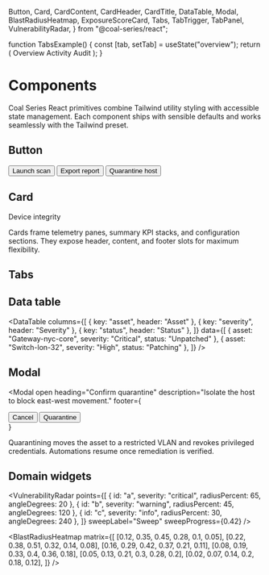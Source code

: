   Button,
  Card,
  CardContent,
  CardHeader,
  CardTitle,
  DataTable,
  Modal,
  BlastRadiusHeatmap,
  ExposureScoreCard,
  Tabs,
  TabTrigger,
  TabPanel,
  VulnerabilityRadar,
} from "@coal-series/react";

function TabsExample() {
  const [tab, setTab] = useState("overview");
  return (
    <Tabs value={tab} onValueChange={setTab}>
      <TabTrigger value="overview">Overview</TabTrigger>
      <TabTrigger value="activity">Activity</TabTrigger>
      <TabTrigger value="audit">Audit</TabTrigger>
    </Tabs>
  );
}

# Components

Coal Series React primitives combine Tailwind utility styling with accessible state management. Each component ships with sensible defaults and works seamlessly with the Tailwind preset.

## Button

<Button variant="primary">Launch scan</Button>
<Button variant="secondary" className="ml-3">Export report</Button>
<Button variant="danger" className="ml-3">Quarantine host</Button>

## Card

<Card className="mt-6">
  <CardHeader>
    <CardTitle>Device integrity</CardTitle>
  </CardHeader>
  <CardContent>
    <p className="text-body text-coal-text-secondary">
      Cards frame telemetry panes, summary KPI stacks, and configuration sections. They expose header, content, and footer slots for maximum flexibility.
    </p>
  </CardContent>
</Card>

## Tabs

<TabsExample />

## Data table

<DataTable
  columns={[
    { key: "asset", header: "Asset" },
    { key: "severity", header: "Severity" },
    { key: "status", header: "Status" },
  ]}
  data={[
    { asset: "Gateway-nyc-core", severity: "Critical", status: "Unpatched" },
    { asset: "Switch-lon-32", severity: "High", status: "Patching" },
  ]}
/>

## Modal

<Modal
  open
  heading="Confirm quarantine"
  description="Isolate the host to block east-west movement."
  footer={
    <div className="flex gap-3">
      <Button variant="ghost">Cancel</Button>
      <Button variant="danger">Quarantine</Button>
    </div>
  }
>
  <p className="text-body text-coal-text-secondary">
    Quarantining moves the asset to a restricted VLAN and revokes privileged credentials. Automations resume once remediation is verified.
  </p>
</Modal>

## Domain widgets

<ExposureScoreCard score={3.4} change={-0.8} benchmark={4.1} />

<VulnerabilityRadar
  points={[
    { id: "a", severity: "critical", radiusPercent: 65, angleDegrees: 20 },
    { id: "b", severity: "warning", radiusPercent: 45, angleDegrees: 120 },
    { id: "c", severity: "info", radiusPercent: 30, angleDegrees: 240 },
  ]}
  sweepLabel="Sweep"
  sweepProgress={0.42}
/>

<BlastRadiusHeatmap
  matrix={[
    [0.12, 0.35, 0.45, 0.28, 0.1, 0.05],
    [0.22, 0.38, 0.51, 0.32, 0.14, 0.08],
    [0.16, 0.29, 0.42, 0.37, 0.21, 0.11],
    [0.08, 0.19, 0.33, 0.4, 0.36, 0.18],
    [0.05, 0.13, 0.21, 0.3, 0.28, 0.2],
    [0.02, 0.07, 0.14, 0.2, 0.18, 0.12],
  ]}
/>
